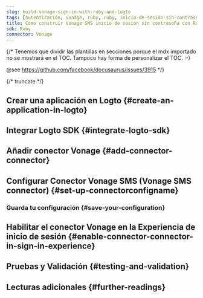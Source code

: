 ```yaml
---
slug: build-vonage-sign-in-with-ruby-and-logto
tags: [autenticación, vonage, ruby, ruby, inicio-de-sesión-sin-contraseña, inicio-de-sesión, login]
title: Cómo construir Vonage SMS inicio de sesión sin contraseña con Ruby
sdk: Ruby
connector: Vonage
---
```


{/*
  Tenemos que dividir las plantillas en secciones porque el mdx importado no se mostrará en el TOC.
  Tampoco hay forma de personalizar el TOC. :-)

  @see https://github.com/facebook/docusaurus/issues/3915
*/}



{/* truncate */}

<Intro connector={connector} sdk="Ruby" link="https://www.ruby-lang.org" />

## Crear una aplicación en Logto \{#create-an-application-in-logto}

<CreateApplication type="Web tradicional" framework="Ruby" />

## Integrar Logto SDK \{#integrate-logto-sdk}

<IntegrateSdk />

## Añadir conector Vonage \{#add-connector-connector}

<AddPasswordlessConnector
  connector={connector}
  connectorType="SMS"
  passwordlessSignUpIdentifier="Número de teléfono (Phone number)"
/>

## Configurar Conector Vonage SMS (Vonage SMS connector) \{#set-up-connectorconfigname}

<ConnectorGuide />

### Guarda tu configuración \{#save-your-configuration}

<SaveYourConfiguration connector={connector} />

## Habilitar el conector Vonage en la Experiencia de inicio de sesión \{#enable-connector-connector-in-sign-in-experience}

<EnablePasswordlessConnector
  connectorType="SMS"
  passwordlessSignUpIdentifier="Número de teléfono (Phone number)"
/>

## Pruebas y Validación \{#testing-and-validation}

<TestingAndValidation connector={connector} sdk="Ruby" />

## Lecturas adicionales \{#further-readings}

<FurtherReadings />
